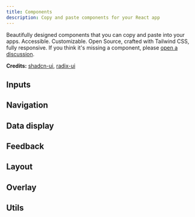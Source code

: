 ```yaml
---
title: Components
description: Copy and paste components for your React app
---
```


Beautifully designed components that you can copy and paste into your apps. Accessible. Customizable. Open Source, crafted with Tailwind CSS, fully responsive.
If you think it's missing a component, please [open a discussion](https://github.com/mehdibha/rcopy/discussions/new?category=requests).

**Credits:** [shadcn-ui](https://ui.shadcn.com), [radix-ui](https://radix-ui.com)

## Inputs

<DocsList name="components/inputs" />

## Navigation

<DocsList name="components/navigation" />

## Data display

<DocsList name="components/data-display" />

## Feedback

<DocsList name="components/feedback" />

## Layout

<DocsList name="components/layout" />

## Overlay

<DocsList name="components/overlay" />

## Utils

<DocsList name="components/utils" />
